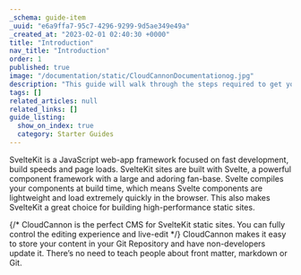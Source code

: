 ```yaml
---
_schema: guide-item
_uuid: "e6a9ffa7-95c7-4296-9299-9d5ae349e49a"
_created_at: "2023-02-01 02:40:30 +0000"
title: "Introduction"
nav_title: "Introduction"
order: 1
published: true
image: "/documentation/static/CloudCannonDocumentationog.jpg"
description: "This guide will walk through the steps required to get your SvelteKit site built, editable and live on CloudCannon."
tags: []
related_articles: null
related_links: []
guide_listing:
  show_on_index: true
  category: Starter Guides
---
```


SvelteKit is a JavaScript web-app framework focused on fast development, build speeds and page loads.
SvelteKit sites are built with Svelte, a powerful component framework with a large and adoring fan-base.
Svelte compiles your components at build time, which means Svelte components are lightweight and load extremely quickly in the browser.
This also makes SvelteKit a great choice for building high-performance static sites.

{/* CloudCannon is the perfect CMS for SvelteKit static sites. You can fully control the editing experience and live-edit */}
CloudCannon makes it easy to store your content in your Git Repository and have non-developers update it.
There’s no need to teach people about front matter, markdown or Git.
